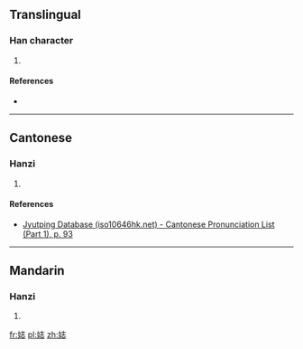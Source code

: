 ==Translingual==

===Han character===
{{Han char|rn=38|rad=女|as=07|sn=10|four=|canj=女土心 (VGP)|ids=⿰[[女]][[志]]}}

# {{defn|Han|sort=女07}}

====References====
* {{Han ref|kx=0263.040|dkj=06325|hdz=21049.120|uh=5A21|ud=23073}}

----

==Cantonese==

===Hanzi===
{{yue-hanzi|jyut=[[zi3]]|y=ji3}}

# {{defn|lang=yue|sort=女07}}

====References====
* [http://www.iso10646hk.net/jp/document/download.jsp Jyutping Database (iso10646hk.net) - Cantonese Pronunciation List (Part 1), p. 93]

----

==Mandarin==

===Hanzi===
{{cmn-hanzi|pin=[[zhì]] ([[zhi4]])|wg=chih<sup>4</sup>}}

# {{defn|lang=cmn|sort=女07}}

[[fr:娡]]
[[pl:娡]]
[[zh:娡]]